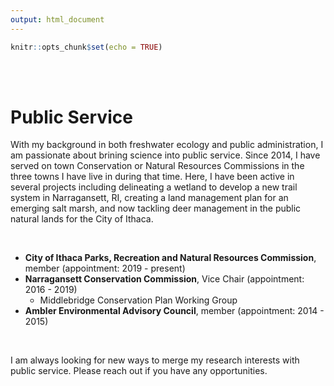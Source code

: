 ```yaml
---
output: html_document
---
```


```r
knitr::opts_chunk$set(echo = TRUE)
```

<br>
<br>

# **Public Service**

With my background in both freshwater ecology and public administration, I am passionate about brining science into public service. Since 2014, I have served on town Conservation or Natural Resources Commissions in the three towns I have live in during that time. Here, I have been active in several projects including delineating a wetland to develop a new trail system in Narragansett, RI, creating a land management plan for an emerging salt marsh, and now tackling deer management in the public natural lands for the City of Ithaca. 

<br>

* **City of Ithaca Parks, Recreation and Natural Resources Commission**, member (appointment: 2019 - present)
* **Narragansett Conservation Commission**, Vice Chair (appointment: 2016 - 2019)
  * Middlebridge Conservation Plan Working Group
* **Ambler Environmental Advisory Council**, member (appointment: 2014 - 2015)

<br>

I am always looking for new ways to merge my research interests with public service.  Please reach out if you have any opportunities.


